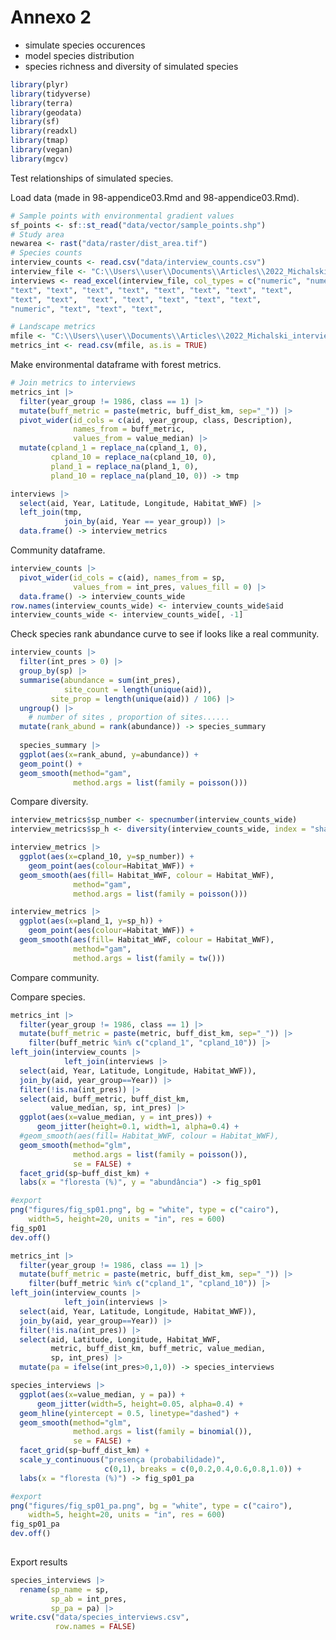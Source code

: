 
# Annexo 2

-   simulate species occurences
-   model species distribution
-   species richness and diversity of simulated species

```r
library(plyr)
library(tidyverse)
library(terra)
library(geodata)
library(sf)
library(readxl)
library(tmap)
library(vegan)
library(mgcv)
```

Test relationships of simulated species.

Load data (made in 98-appendice03.Rmd and 98-appendice03.Rmd).
```r
# Sample points with environmental gradient values
sf_points <- sf::st_read("data/vector/sample_points.shp")
# Study area
newarea <- rast("data/raster/dist_area.tif")
# Species counts
interview_counts <- read.csv("data/interview_counts.csv")
interview_file <- "C:\\Users\\user\\Documents\\Articles\\2022_Michalski_interview\\analysis\\Interviews_2011_2015_alldata_106interviewsdn.xlsx"
interviews <- read_excel(interview_file, col_types = c("numeric", "numeric", "text", "numeric", "text", "numeric", "numeric",             "numeric", "numeric", "text", "numeric",                             "date", "numeric", "numeric", "text",                                "text", "text", "text", "text", "text",                                "text", "text", "numeric", "numeric",                                "text", "text", "numeric", "text",                                "numeric", "text", "text", "text",                                  "text", "text", "text", "text", "text",                              "numeric", "text", "text", "text",                                    "text", "text", "text", "numeric",                                   "text", "text", "text", "text", "text",                               "numeric", "text", "text", "text", 
"text", "text", "text", "text", "text", "text", "text", "text", 
"text", "text",  "text", "text", "text", "text", "text",  
"numeric", "text", "text", "text",                                     "text", "text", "text", "text", "text",                                  "text", "text", "text", "text", "text",                                 "text", "text", "text", "text", "text",                                "text", "numeric", "text", "text",                                    "text", "text", "text", "text"))

# Landscape metrics
mfile <- "C:\\Users\\user\\Documents\\Articles\\2022_Michalski_interview\\analysis\\metric_medians.csv"
metrics_int <- read.csv(mfile, as.is = TRUE)
```

Make environmental dataframe with forest metrics.
```r
# Join metrics to interviews
metrics_int |> 
  filter(year_group != 1986, class == 1) |> 
  mutate(buff_metric = paste(metric, buff_dist_km, sep="_")) |>
  pivot_wider(id_cols = c(aid, year_group, class, Description), 
              names_from = buff_metric, 
              values_from = value_median) |> 
  mutate(cpland_1 = replace_na(cpland_1, 0), 
         cpland_10 = replace_na(cpland_10, 0), 
         pland_1 = replace_na(pland_1, 0), 
         pland_10 = replace_na(pland_10, 0)) -> tmp

interviews |> 
  select(aid, Year, Latitude, Longitude, Habitat_WWF) |> 
  left_join(tmp, 
            join_by(aid, Year == year_group)) |> 
  data.frame() -> interview_metrics
```

Community dataframe.
```r
interview_counts |> 
  pivot_wider(id_cols = c(aid), names_from = sp, 
              values_from = int_pres, values_fill = 0) |> 
  data.frame() -> interview_counts_wide
row.names(interview_counts_wide) <- interview_counts_wide$aid
interview_counts_wide <- interview_counts_wide[, -1]
```

Check species rank abundance curve to see if looks like a real community.
```r
interview_counts |> 
  filter(int_pres > 0) |>
  group_by(sp) |> 
  summarise(abundance = sum(int_pres), 
            site_count = length(unique(aid)), 
         site_prop = length(unique(aid)) / 106) |> 
  ungroup() |> 
    # number of sites , proportion of sites......
  mutate(rank_abund = rank(abundance)) -> species_summary
  
  species_summary |>
  ggplot(aes(x=rank_abund, y=abundance)) + 
  geom_point() + 
  geom_smooth(method="gam", 
              method.args = list(family = poisson()))
```

Compare diversity.
```r
interview_metrics$sp_number <- specnumber(interview_counts_wide)
interview_metrics$sp_h <- diversity(interview_counts_wide, index = "shannon")

interview_metrics |> 
  ggplot(aes(x=cpland_10, y=sp_number)) + 
    geom_point(aes(colour=Habitat_WWF)) + 
  geom_smooth(aes(fill= Habitat_WWF, colour = Habitat_WWF), 
              method="gam", 
              method.args = list(family = poisson()))

interview_metrics |> 
  ggplot(aes(x=pland_1, y=sp_h)) + 
    geom_point(aes(colour=Habitat_WWF)) + 
  geom_smooth(aes(fill= Habitat_WWF, colour = Habitat_WWF), 
              method="gam", 
              method.args = list(family = tw()))
```

Compare community.


Compare species.
```r
metrics_int |> 
  filter(year_group != 1986, class == 1) |> 
  mutate(buff_metric = paste(metric, buff_dist_km, sep="_")) |> 
    filter(buff_metric %in% c("cpland_1", "cpland_10")) |>
left_join(interview_counts |> 
            left_join(interviews |> 
  select(aid, Year, Latitude, Longitude, Habitat_WWF)), 
  join_by(aid, year_group==Year)) |> 
  filter(!is.na(int_pres)) |> 
  select(aid, buff_metric, buff_dist_km, 
         value_median, sp, int_pres) |> 
  ggplot(aes(x=value_median, y = int_pres)) + 
      geom_jitter(height=0.1, width=1, alpha=0.4) + 
  #geom_smooth(aes(fill= Habitat_WWF, colour = Habitat_WWF), 
  geom_smooth(method="glm", 
              method.args = list(family = poisson()), 
              se = FALSE) + 
  facet_grid(sp~buff_dist_km) + 
  labs(x = "floresta (%)", y = "abundância") -> fig_sp01

#export
png("figures/fig_sp01.png", bg = "white", type = c("cairo"), 
    width=5, height=20, units = "in", res = 600)
fig_sp01
dev.off()

metrics_int |> 
  filter(year_group != 1986, class == 1) |> 
  mutate(buff_metric = paste(metric, buff_dist_km, sep="_")) |> 
    filter(buff_metric %in% c("cpland_1", "cpland_10")) |>
left_join(interview_counts |> 
            left_join(interviews |> 
  select(aid, Year, Latitude, Longitude, Habitat_WWF)), 
  join_by(aid, year_group==Year)) |> 
  filter(!is.na(int_pres)) |> 
  select(aid, Latitude, Longitude, Habitat_WWF, 
         metric, buff_dist_km, buff_metric, value_median,  
         sp, int_pres) |> 
  mutate(pa = ifelse(int_pres>0,1,0)) -> species_interviews

species_interviews |>  
  ggplot(aes(x=value_median, y = pa)) + 
      geom_jitter(width=5, height=0.05, alpha=0.4) + 
  geom_hline(yintercept = 0.5, linetype="dashed") +
  geom_smooth(method="glm", 
              method.args = list(family = binomial()), 
              se = FALSE) + 
  facet_grid(sp~buff_dist_km) + 
  scale_y_continuous("presença (probabilidade)", 
                     c(0,1), breaks = c(0,0.2,0.4,0.6,0.8,1.0)) +
  labs(x = "floresta (%)") -> fig_sp01_pa

#export
png("figures/fig_sp01_pa.png", bg = "white", type = c("cairo"), 
    width=5, height=20, units = "in", res = 600)
fig_sp01_pa
dev.off()
  
```


Export results
```r
species_interviews |> 
  rename(sp_name = sp, 
         sp_ab = int_pres, 
         sp_pa = pa) |>
write.csv("data/species_interviews.csv", 
          row.names = FALSE)
```

